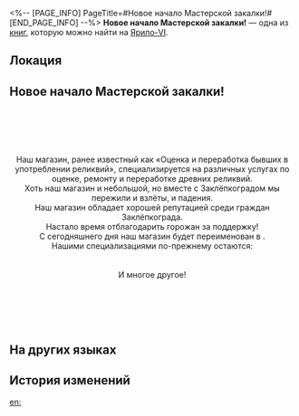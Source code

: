 <%-- [PAGE_INFO]
PageTitle=#Новое начало Мастерской закалки!#
[END_PAGE_INFO] --%>
{{Дополнить}}
{{Книга Инфобокс
|id           = 006
|Название     = 
|Изображение  = Предмет Записи.png
|Мир          = Ярило-VI
|Томов        = 1
|Автор        = <!--нужно добавить-->
|Описание     = Огромная реклама Мастерской закалки, место размещения которой достойно этих кричащих огромных букв.
|Том1         = {{tx}}
|Источник1    = {{tx|Отсутствует источник}}
|Персонажи    = 
|Фракции      = 
}}
'''Новое начало Мастерской закалки!''' — одна из [[Книги|книг]], которую можно найти на [[Ярило-VI]].

==Локация==
{{Отметка карты|<!--название карты-->|<!--id отметки-->}}

==Новое начало Мастерской закалки!==
<div align="center">{{Размер|25|Утилизация старых и неисправных деталей}}<br />
{{Размер|25|Ремонт бывших в употреблении деталей}}<br />
{{Размер|25|Широкий выбор полностью новых высокоточных деталей}}<br />
{{Размер|28|Спасибо за ваше сотрудничество в течение десяти лет}}<br />
{{Размер|31|«Новое начало Мастерской закалки!»}}

Наш магазин, ранее известный как «Оценка и переработка бывших в употреблении реликвий», специализируется на различных услугах по оценке, ремонту и переработке древних реликвий.<br />
Хоть наш магазин и небольшой, но вместе с Заклёпкоградом мы пережили и взлёты, и падения.<br />
Наш магазин обладает хорошей репутацией среди граждан Заклёпкограда.<br />
Настало время отблагодарить горожан за поддержку!<br />
С сегодняшнего дня наш магазин будет переименован в {{Размер|25|«Мастерская закалки»}}.<br />
Нашими специализациями по-прежнему остаются:<br />
{{Размер|25|Утилизация и ремонт бывших в употреблении деталей.}}<br />
{{Размер|25|Продажа новых высокоточных деталей различных категорий.}}<br />
И многое другое!

{{Размер|25|Мы откроемся 28 марта!}}<br />
{{Размер|25|Бывшие в употреблении детали заменяются на новые на выгодных условиях!}}<br />
{{Размер|25|Купите одну деталь премиум-класса и получите ещё одну деталь бесплатно!}}<br />
{{Размер|25|Старый магазин с отличной репутацией! Только лучшее качество!}}<br />
{{Размер|25|Приходите скорее, дорогие друзья!}}</div>

==На других языках==
{{На других языках
|en   = ''Tempering Workshop: A Fresh Start!''
|zhs  = 《「淬火工坊」全新启程！》
|zht  = 「淬火工坊」全新啟程！
|ja   = 『「焼入れ工房」新たな旅立ち！』
|ko   = ≪「템퍼링 공방」 새로운 출발!≫
|es   = «¡Un nuevo comienzo para el Taller de Templado!»
|fr   = ''Atelier de trempage&nbsp;: Un nouveau départ&nbsp;!''
|ru   = Новое начало Мастерской закалки!
|th   = "การเดินทางครั้งใหม่ของ Tempering Workshop"!
|vi   = "Xưởng Tôi Luyện: Khởi Đầu Mới!"
|de   = „Ein neuer Start für Schmiedewerkstatt!“
|id   = "Permulaan Baru 'Tempering Workshop'!"
|pt   = "Oficina de Têmpera: Um Novo Começo!"
}}

==История изменений==
{{История изменений|3.5}}

[[en:]]